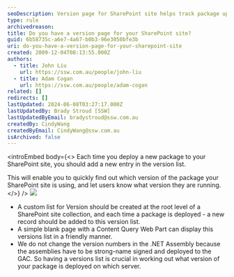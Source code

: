 ```yaml
---
seoDescription: Version page for SharePoint site helps track package updates and enables quick identification of deployed versions.
type: rule
archivedreason:
title: Do you have a version page for your SharePoint site?
guid: 6b58735c-a6e7-4a67-b0b3-96e3050bfe3b
uri: do-you-have-a-version-page-for-your-sharepoint-site
created: 2009-12-04T08:13:55.000Z
authors:
  - title: John Liu
    url: https://ssw.com.au/people/john-liu
  - title: Adam Cogan
    url: https://ssw.com.au/people/adam-cogan
related: []
redirects: []
lastUpdated: 2024-06-08T03:27:17.000Z
lastUpdatedBy: Brady Stroud [SSW]
lastUpdatedByEmail: bradystroud@ssw.com.au
createdBy: CindyWang
createdByEmail: CindyWang@ssw.com.au
isArchived: false
---
```


<introEmbed
  body={<>
Each time you deploy a new package to your SharePoint site, you should add a new entry in the version list.

This will enable you to quickly find out which version of the package your SharePoint site is using, and let users know what version they are running.
  </>}
/>
![](/uploads/rules/do-you-have-a-version-page-for-your-sharepoint-site/SP_version_small.jpg)

- A custom list for Version should be created at the root level of a SharePoint site collection, and each time a package is deployed - a new record should be added to this version list.
- A simple blank page with a Content Query Web Part can display this versions list in a friendly manner.
- We do not change the version numbers in the .NET Assembly because the assemblies have to be strong-name signed and deployed to the GAC. So having a versions list is crucial in working out what version of your package is deployed on which server.

